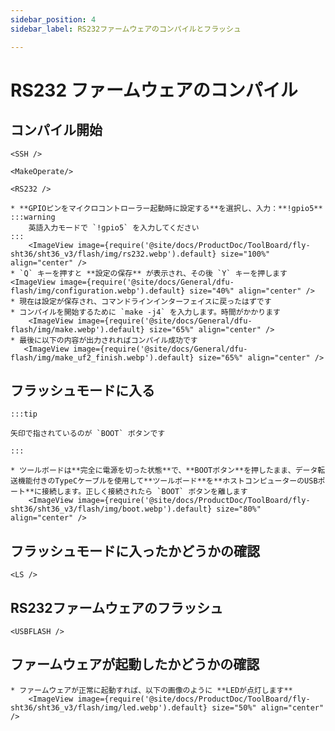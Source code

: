 ```yaml
---
sidebar_position: 4
sidebar_label: RS232ファームウェアのコンパイルとフラッシュ

---
```




# RS232 ファームウェアのコンパイル

## コンパイル開始

    <SSH />

    <MakeOperate/>

    <RS232 />

    * **GPIOピンをマイクロコントローラー起動時に設定する**を選択し、入力：**!gpio5**
    :::warning
        英語入力モードで `!gpio5` を入力してください
    :::
        <ImageView image={require('@site/docs/ProductDoc/ToolBoard/fly-sht36/sht36_v3/flash/img/rs232.webp').default} size="100%" align="center" />
    * `Q` キーを押すと **設定の保存** が表示され、その後 `Y` キーを押します
    <ImageView image={require('@site/docs/General/dfu-flash/img/configuration.webp').default} size="40%" align="center" />
    * 現在は設定が保存され、コマンドラインインターフェイスに戻ったはずです
    * コンパイルを開始するために `make -j4` を入力します。時間がかかります
        <ImageView image={require('@site/docs/General/dfu-flash/img/make.webp').default} size="65%" align="center" />
    * 最後に以下の内容が出力されればコンパイル成功です
       <ImageView image={require('@site/docs/General/dfu-flash/img/make_uf2_finish.webp').default} size="65%" align="center" />




## フラッシュモードに入る

    :::tip

    矢印で指されているのが `BOOT` ボタンです

    :::

    * ツールボードは**完全に電源を切った状態**で、**BOOTボタン**を押したまま、データ転送機能付きのTypeCケーブルを使用して**ツールボード**を**ホストコンピューターのUSBポート**に接続します。正しく接続されたら `BOOT` ボタンを離します
        <ImageView image={require('@site/docs/ProductDoc/ToolBoard/fly-sht36/sht36_v3/flash/img/boot.webp').default} size="80%" align="center" />

## フラッシュモードに入ったかどうかの確認

    <LS />


## RS232ファームウェアのフラッシュ
    
    <USBFLASH />
    


## ファームウェアが起動したかどうかの確認

    * ファームウェアが正常に起動すれば、以下の画像のように **LEDが点灯します**
        <ImageView image={require('@site/docs/ProductDoc/ToolBoard/fly-sht36/sht36_v3/flash/img/led.webp').default} size="50%" align="center" />
